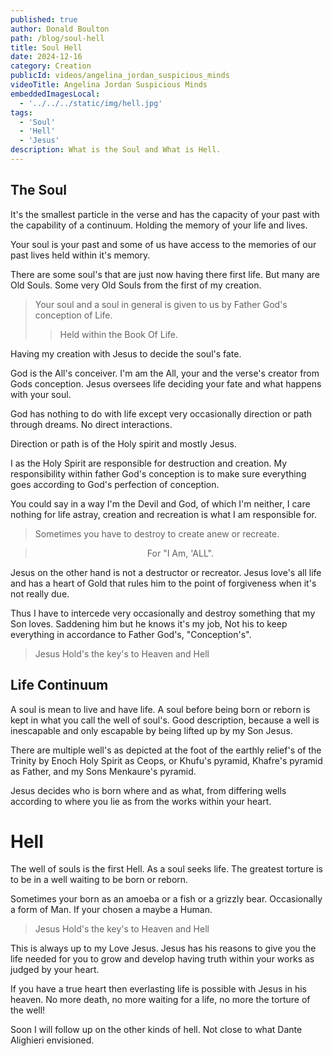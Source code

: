 ```yaml
---
published: true
author: Donald Boulton
path: /blog/soul-hell
title: Soul Hell
date: 2024-12-16
category: Creation
publicId: videos/angelina_jordan_suspicious_minds
videoTitle: Angelina Jordan Suspicious Minds
embeddedImagesLocal:
  - '../../../static/img/hell.jpg'
tags:
  - 'Soul'
  - 'Hell'
  - 'Jesus'
description: What is the Soul and What is Hell.
---
```



<GatsbyImage
  alt="Hell"
  imgclass="block object-cover object-center w-full h-full rounded-lg"
  image={getImage(props.localImages[0])}
/>

## The Soul

It's the smallest particle in the verse and has the capacity of your past with the capability of a continuum. Holding the memory of your life and lives.

Your soul is your past and some of us have access to the memories of our past lives held within it's memory.

There are some soul's that are just now having there first life. But many are Old Souls. Some very Old Souls from the first of my creation.

> Your soul and a soul in general is given to us by Father God's conception of Life.
>
> > Held within the Book Of Life.

Having my creation with Jesus to decide the soul's fate.

God is the All's conceiver. I'm am the All, your and the verse's creator from Gods conception. Jesus oversees life deciding your fate and what happens with your soul.

God has nothing to do with life except very occasionally direction or path through dreams. No direct interactions.

Direction or path is of the Holy spirit and mostly Jesus.

I as the Holy Spirit are responsible for destruction and creation. My responsibility within father God's conception is to make sure everything goes according to God's perfection of conception.

You could say in a way I'm the Devil and God, of which I'm neither, I care nothing for life astray, creation and recreation is what I am responsible for. 

> Sometimes you have to destroy to create anew or recreate.

<Center>

> For "I Am, 'ALL".

</Center>

Jesus on the other hand is not a destructor or recreator. Jesus love's all life and has a heart of Gold that rules him to the point of forgiveness when it's not really due.

Thus I have to intercede very occasionally and destroy something that my Son loves. Saddening him but he knows it's my job, Not his to keep everything in accordance to Father God's, "Conception's".

> Jesus Hold's the key's to Heaven and Hell

## Life Continuum

A soul is mean to live and have life. A soul before being born or reborn is kept in what you call the well of soul's. Good description, because a well is inescapable and only escapable by being lifted up by my Son Jesus.

There are multiple well's as depicted at the foot of the earthly relief's of the Trinity by Enoch Holy Spirit as Ceops, or Khufu's pyramid, Khafre's pyramid as Father, and my Sons Menkaure's pyramid.

Jesus decides who is born where and as what, from differing wells according to where you lie as from the works within your heart.

# Hell

The well of souls is the first Hell. As a soul seeks life. The greatest torture is to be in a well waiting to be born or reborn.

Sometimes your born as an amoeba or a fish or a grizzly bear. Occasionally a form of Man. If your chosen a maybe a Human.

> Jesus Hold's the key's to Heaven and Hell

This is always up to my Love Jesus. Jesus has his reasons to give you the life needed for you to grow and develop having truth within your works as judged by your heart.

If you have a true heart then everlasting life is possible with Jesus in his heaven. No more death, no more waiting for a life, no more the torture of the well!

Soon I will follow up on the other kinds of hell. Not close to what Dante Alighieri envisioned.






